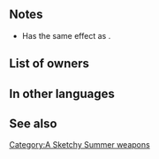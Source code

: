 {{Weapon Infobox
|tagid=SID_魚の弓
|weaponType=Bow
|weaponName={{PAGENAME}}
|might=8
|range=2
|effectiveness=flying
|effect=Effective against flying foes. If unit's HP ≤ 75% and unit initiates combat, unit can make a follow-up attack before foe can counterattack.
|cost=200
|exclusive=0
|userVersion1=Bow|userVersion2=Arrow|statModifiers=0,8,0,0,0
|next=Fishie Bow+
|promotionRarity=5
|promotionTier=1
|required=Steel Bow
|properties=
}}
==Notes==
* Has the same effect as {{St|Desperation 3}}.
{{Effective damage bonus|flying}}
{{Follow-up before counterattack}}

==List of owners==
{{Skill Hero List}}

==In other languages==
{{OtherLanguages
|japanese=魚の弓
|german=Fischbogen
|spanishEU=Arco de pez
|spanishLA=Arco de pez
|french=Arc poisson
|italian=Arco ittico
|chineseTW=魚弓
|portuguese=Arco náutico
}}

==See also==
{{Weapons Navbox}}
[[Category:A Sketchy Summer weapons]]